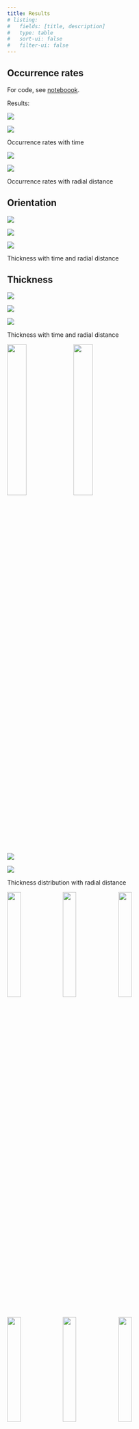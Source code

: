 ```yaml
---
title: Results
# listing:
#   fields: [title, description]
#   type: table
#   sort-ui: false
#   filter-ui: false
---
```


## Occurrence rates

For code, see [noteboook](./01_occurence_rate.ipynb).

Results:

::: {#fig-ocr_time layout-ncol="2"}
![](../figures/ocr_time_cleaned)

![](../figures/ocr_time_N2_cleaned)

Occurrence rates with time
:::

::: {#fig-ocr_r layout-ncol="2"}
![](../figures/ocr_r_cleaned)

![](../figures/ocr_r_N2_cleaned)

Occurrence rates with radial distance
:::

## Orientation

::: {#fig-orientation .column-page layout-ncol="3"}
![](../figures/orientation_time)

![](../figures/orientation_r)

![](../figures/orientation_r_dist)

Thickness with time and radial distance
:::

## Thickness

::: {#fig-thickness .column-page layout-ncol="3"}
![](../figures/thickness_time)

![](../figures/thickness_r)

![](../figures/thickness_r_N2)

Thickness with time and radial distance
:::

![](../figures/thickness/thickness_r_diff.png){width="30%"} ![](../figures/thickness/thickness_norm_r_diff.png){width="30%"}

::: {#fig-current layout-ncol="2"}
![](../figures/thickness_r_dist)

![](../figures/thickness_N1_r_dist)

Thickness distribution with radial distance
:::

![](../figures/thickness_r_dist.png){width="25%"} ![](../figures/thickness/thickness_k_r_dist.png){width="25%"} ![](../figures/thickness/thickness_R_r_dist.png){width="25%"}

![](../figures/thickness/thickness_N1_r_dist.png){width="25%"} ![](../figures/thickness/thickness_k_N1_r_dist.png){width="25%"} ![](../figures/thickness/thickness_R_N1_r_dist.png){width="25%"}

## Current

::: {#fig-current .column-page layout-ncol="3"}
![](../figures/current_time)

![](../figures/current_r)

![](../figures/current_r_N2)

Current density with time and radial distance
:::

::: {#fig-current layout-ncol="2"}
![](../figures/current_r_dist)

![](../figures/current_N1_r_dist)

Current distribution with radial distance
:::

::: {#fig-current layout-ncol="2"}
![](../figures/thickness_N1_r_hist)

![](../figures/thickness_N1_log_r_hist)

Thickness distribution with radial distance
:::

::: {#fig-current layout-ncol="2"}
![](../figures/current_N1_r_hist)

![](../figures/current_N1_log_r_hist)

Current distribution with radial distance
:::